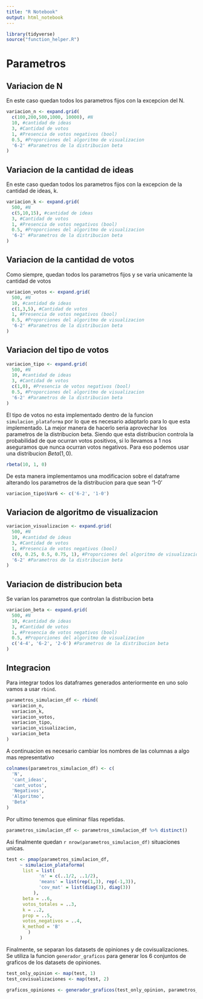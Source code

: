 ```yaml
---
title: "R Notebook"
output: html_notebook
---
```


```r
library(tidyverse)
source("function_helper.R")
```


# Parametros


## Variacion de N

En este caso quedan todos los parametros fijos con la excepcion del N.

```r
variacion_n <- expand.grid(
  c(100,200,500,1000, 10000), #N
  10, #cantidad de ideas
  3, #Cantidad de votos
  1, #Presencia de votos negativos (bool)
  0.5, #Proporciones del algoritmo de visualizacion
  '6-2' #Parametros de la distribucion beta
)
```

## Variacion de la cantidad de ideas

En este caso quedan todos los parametros fijos con la excepcion de la cantidad de ideas, k.

```r
variacion_k <- expand.grid(
  500, #N
  c(5,10,15), #cantidad de ideas
  3, #Cantidad de votos
  1, #Presencia de votos negativos (bool)
  0.5, #Proporciones del algoritmo de visualizacion
  '6-2' #Parametros de la distribucion beta
)
```

## Variacion de la cantidad de votos

Como siempre, quedan todos los parametros fijos y se varia unicamente la cantidad de votos

```r
variacion_votos <- expand.grid(
  500, #N
  10, #cantidad de ideas
  c(1,3,5), #Cantidad de votos
  1, #Presencia de votos negativos (bool)
  0.5, #Proporciones del algoritmo de visualizacion
  '6-2' #Parametros de la distribucion beta
)
```


## Variacion del tipo de votos

```r
variacion_tipo <- expand.grid(
  500, #N
  10, #cantidad de ideas
  3, #Cantidad de votos
  c(1,0), #Presencia de votos negativos (bool)
  0.5, #Proporciones del algoritmo de visualizacion
  '6-2' #Parametros de la distribucion beta
)
```

El tipo de votos no esta implementado dentro de la funcion `simulacion_plataforma` por lo que es necesario adaptarlo para lo que esta implementado. La mejor manera de hacerlo seria aprovechar los parametros de la distribucion beta. Siendo que esta distribucion controla la probabilidad de que ocurran votos positivos, si lo llevamos a 1 nos aseguramos que nunca ocurran votos negativos. Para eso podemos usar una distribucion $Beta(1,0)$. 

```r
rbeta(10, 1, 0)
```
De esta manera implementamos una modificacion sobre el dataframe alterando los parametros de la distribucion para que sean '1-0'

```r
variacion_tipo$Var6 <- c('6-2', '1-0')
```


## Variacion de algoritmo de visualizacion

```r
variacion_visualizacion <- expand.grid(
  500, #N
  10, #cantidad de ideas
  3, #Cantidad de votos
  1, #Presencia de votos negativos (bool)
  c(0, 0.25, 0.5, 0.75, 1), #Proporciones del algoritmo de visualizacion
  '6-2' #Parametros de la distribucion beta
)
```

## Variacion de distribucion beta

Se varian los parametros que controlan la distribucion beta

```r
variacion_beta <- expand.grid(
  500, #N
  10, #cantidad de ideas
  3, #Cantidad de votos
  1, #Presencia de votos negativos (bool)
  0.5, #Proporciones del algoritmo de visualizacion
  c('4-4', '6-2', '2-6') #Parametros de la distribucion beta
)
```

## Integracion

Para integrar todos los dataframes generados anteriormente en uno solo vamos a usar `rbind`. 

```r
parametros_simulacion_df <- rbind(
  variacion_n, 
  variacion_k,
  variacion_votos,
  variacion_tipo,
  variacion_visualizacion,
  variacion_beta
)
```

A continuacion es necesario cambiar los nombres de las columnas a algo mas representativo

```r
colnames(parametros_simulacion_df) <- c(
  'N',
  'cant_ideas',
  'cant_votos',
  'Negativos',
  'Algoritmo',
  'Beta'
)
```

Por ultimo tenemos que eliminar filas repetidas. 

```r
parametros_simulacion_df <- parametros_simulacion_df %>% distinct()
```

Asi finalmente quedan `r nrow(parametros_simulacion_df)` situaciones unicas.


```r
test <- pmap(parametros_simulacion_df,
     ~ simulacion_plataforma(
      list = list(
            'n' = c(..1/2, ..1/2),
            'means' = list(rep(1,3), rep(-1,3)),
            'cov_mat' = list(diag(3), diag(3))
          ),
      beta = ..6,
      votos_totales = ..3,
      k = ..2,
      prop = ..5,
      votos_negativos = ..4,
      k_method = 'B'
        )
     )
```
Finalmente, se separan los datasets de opiniones y de covisualizaciones. Se utiliza la funcion `generador_graficos` para generar los 6 conjuntos de graficos de los datasets de opiniones.
```r

test_only_opinion <- map(test, 1)
test_covisualizaciones <- map(test, 2)

graficos_opiniones <- generador_graficos(test_only_opinion, parametros_simulacion_df)


```
